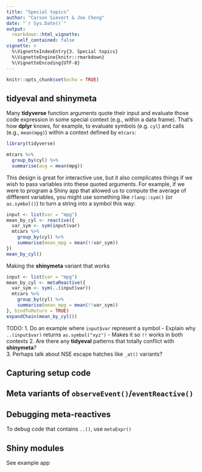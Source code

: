 ```yaml
---
title: "Special topics"
author: "Carson Sievert & Joe Cheng"
date: "`r Sys.Date()`"
output: 
  rmarkdown::html_vignette:
    self_contained: false
vignette: >
  %\VignetteIndexEntry{3. Special topics}
  %\VignetteEngine{knitr::rmarkdown}
  %\VignetteEncoding{UTF-8}
---
```


```r
knitr::opts_chunk$set(echo = TRUE)
```

## tidyeval and shinymeta

Many **tidyverse** function arguments quote their input and evaluate those code expression in some special context (e.g., within a data frame). That's how **dplyr** knows, for example, to evaluate symbols (e.g. `cyl`) and calls (e.g., `mean(mpg)`) within a context defined by `mtcars`:

```r
library(tidyverse)

mtcars %>% 
  group_by(cyl) %>% 
  summarise(avg = mean(mpg))
```

This design is great for interactive use, but it also complicates things if we wish to pass variables into these quoted arguments. For example, if we were to program a Shiny app that allowed us to compute the average of diffferent variables, you might use something like `rlang::sym()` (or `as.symbol()`) to turn a string into a symbol this way:

```r
input <- list(var = "mpg")
mean_by_cyl <- reactive({
  var_sym <- sym(input$var)
  mtcars %>%
    group_by(cyl) %>% 
    summarise(mean_mpg = mean(!!var_sym))
})
mean_by_cyl()
```

Making the **shinymeta** variant that works 

```r
input <- list(var = "mpg")
mean_by_cyl <- metaReactive({
  var_sym <- sym(..(input$var))
  mtcars %>%
    group_by(cyl) %>% 
    summarise(mean_mpg = mean(!!var_sym))
}, bindToReturn = TRUE)
expandChain(mean_by_cyl())
```

TODO: 
 1. Do an example where `input$var` represent a symbol 
   - Explain why `..(input$var)` returns `as.symbol("xyz")`
     - Makes it so `!!` works in both contexts 
 2. Are there any **tidyeval** patterns that totally conflict with **shinymeta**?  
 3. Perhaps talk about NSE escape hatches like `_at()` variants?


## Capturing setup code

## Meta variants of `observeEvent()`/`eventReactive()`

## Debugging meta-reactives

To debug code that contains `..()`, use `metaExpr()`


## Shiny modules

See example app
